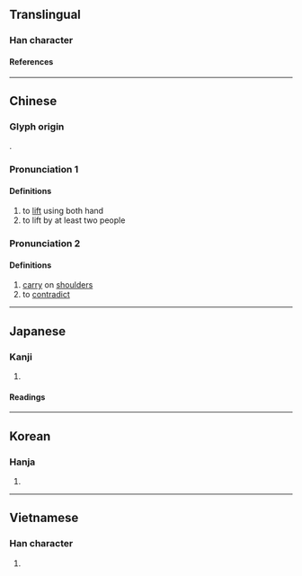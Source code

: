 {{also|摃}}
{{character info/new}}
==Translingual==

===Han character===
{{Han char|rn=64|rad=手|as=03|sn=6|four=51010|canj=QM|ids=⿰扌工}}

====References====
{{Han ref|kx=0417.230|dkj=11798|dj=0764.150|hdz=31829.030|uh=625B}}

----

==Chinese==
{{zh-forms|alt=棡,掆,摃}}

===Glyph origin===
{{Han etym}}
{{Han compound|手|工|c1=s|c2=p|alt1=扌|t1=hand|ls=psc}}.

===Pronunciation 1===
{{zh-pron
|m=gāng
|c=gong1,kong1
|mn=ml:kong/kng
|mn_note=kong - literary; kng - vernacular
|mc=y
|oc=y
|cat=v
}}

====Definitions====
{{zh-hanzi}}

# to [[lift]] using both hand
# to lift by at least two people

===Pronunciation 2===
{{zh-pron
|m=káng
|c=gong1,kong1
|mn=ml:kong/kng
|mn_note=kong - literary; kng - vernacular
|ma=Zh-káng.ogg
|cat=v
}}

====Definitions====
{{zh-hanzi}}

# [[carry]] on [[shoulder]]s
# to [[contradict]]

{{zh-cat|Elementary}}

----

==Japanese==

===Kanji===
{{ja-kanji|grade=|rs=手03}}

# {{defn|lang=ja|sort=手03}}

====Readings====
{{ja-readings
|on=こう
|kun=あげる, かつぐ
}}

----

==Korean==

===Hanja===
{{ko-hanja|강}}

# {{defn|lang=ko|sort=手03}}

----

==Vietnamese==

===Han character===
{{vi-readings|rs=手03|reading=[[giăng]], [[giang]], [[căng]], [[dăng]], [[giằng]], [[dàng]], [[giương]], [[gồng]], [[khiêng]]}}

# {{defn|lang=vi|sort=手03}}

{{cln|vi|Han tu}}